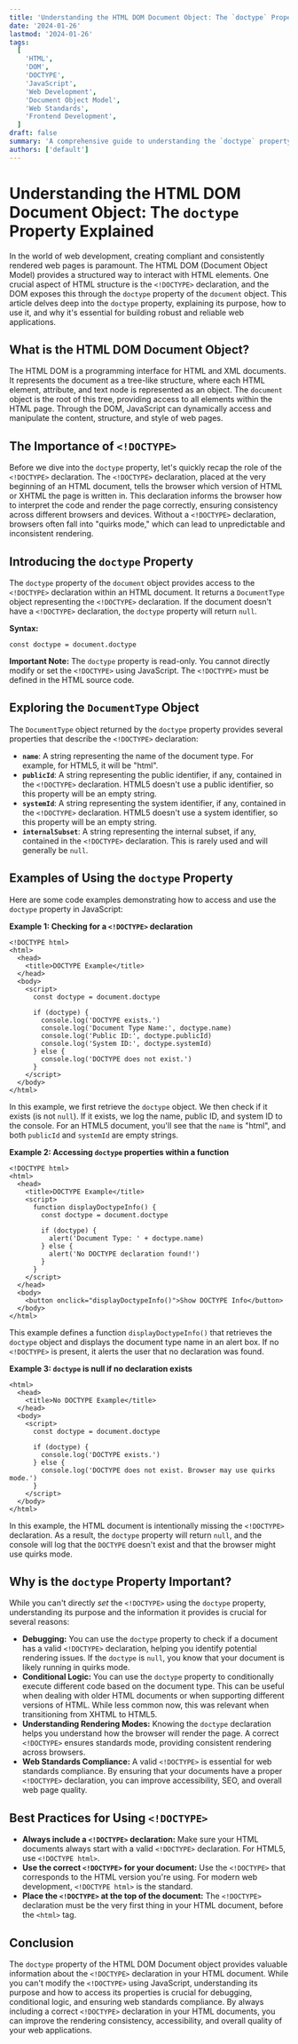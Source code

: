 ```yaml
---
title: 'Understanding the HTML DOM Document Object: The `doctype` Property Explained'
date: '2024-01-26'
lastmod: '2024-01-26'
tags:
  [
    'HTML',
    'DOM',
    'DOCTYPE',
    'JavaScript',
    'Web Development',
    'Document Object Model',
    'Web Standards',
    'Frontend Development',
  ]
draft: false
summary: 'A comprehensive guide to understanding the `doctype` property of the HTML DOM Document object, including its purpose, usage, and importance for web standards compliance and browser rendering.'
authors: ['default']
---
```


# Understanding the HTML DOM Document Object: The `doctype` Property Explained

In the world of web development, creating compliant and consistently rendered web pages is paramount. The HTML DOM (Document Object Model) provides a structured way to interact with HTML elements. One crucial aspect of HTML structure is the `<!DOCTYPE>` declaration, and the DOM exposes this through the `doctype` property of the `document` object. This article delves deep into the `doctype` property, explaining its purpose, how to use it, and why it's essential for building robust and reliable web applications.

## What is the HTML DOM Document Object?

The HTML DOM is a programming interface for HTML and XML documents. It represents the document as a tree-like structure, where each HTML element, attribute, and text node is represented as an object. The `document` object is the root of this tree, providing access to all elements within the HTML page. Through the DOM, JavaScript can dynamically access and manipulate the content, structure, and style of web pages.

## The Importance of `<!DOCTYPE>`

Before we dive into the `doctype` property, let's quickly recap the role of the `<!DOCTYPE>` declaration. The `<!DOCTYPE>` declaration, placed at the very beginning of an HTML document, tells the browser which version of HTML or XHTML the page is written in. This declaration informs the browser how to interpret the code and render the page correctly, ensuring consistency across different browsers and devices. Without a `<!DOCTYPE>` declaration, browsers often fall into "quirks mode," which can lead to unpredictable and inconsistent rendering.

## Introducing the `doctype` Property

The `doctype` property of the `document` object provides access to the `<!DOCTYPE>` declaration within an HTML document. It returns a `DocumentType` object representing the `<!DOCTYPE>` declaration. If the document doesn't have a `<!DOCTYPE>` declaration, the `doctype` property will return `null`.

**Syntax:**

```plaintext
const doctype = document.doctype
```

**Important Note:** The `doctype` property is read-only. You cannot directly modify or set the `<!DOCTYPE>` using JavaScript. The `<!DOCTYPE>` must be defined in the HTML source code.

## Exploring the `DocumentType` Object

The `DocumentType` object returned by the `doctype` property provides several properties that describe the `<!DOCTYPE>` declaration:

- **`name`**: A string representing the name of the document type. For example, for HTML5, it will be "html".
- **`publicId`**: A string representing the public identifier, if any, contained in the `<!DOCTYPE>` declaration. HTML5 doesn't use a public identifier, so this property will be an empty string.
- **`systemId`**: A string representing the system identifier, if any, contained in the `<!DOCTYPE>` declaration. HTML5 doesn't use a system identifier, so this property will be an empty string.
- **`internalSubset`**: A string representing the internal subset, if any, contained in the `<!DOCTYPE>` declaration. This is rarely used and will generally be `null`.

## Examples of Using the `doctype` Property

Here are some code examples demonstrating how to access and use the `doctype` property in JavaScript:

**Example 1: Checking for a `<!DOCTYPE>` declaration**

```plaintext
<!DOCTYPE html>
<html>
  <head>
    <title>DOCTYPE Example</title>
  </head>
  <body>
    <script>
      const doctype = document.doctype

      if (doctype) {
        console.log('DOCTYPE exists.')
        console.log('Document Type Name:', doctype.name)
        console.log('Public ID:', doctype.publicId)
        console.log('System ID:', doctype.systemId)
      } else {
        console.log('DOCTYPE does not exist.')
      }
    </script>
  </body>
</html>
```

In this example, we first retrieve the `doctype` object. We then check if it exists (is not `null`). If it exists, we log the name, public ID, and system ID to the console. For an HTML5 document, you'll see that the `name` is "html", and both `publicId` and `systemId` are empty strings.

**Example 2: Accessing `doctype` properties within a function**

```plaintext
<!DOCTYPE html>
<html>
  <head>
    <title>DOCTYPE Example</title>
    <script>
      function displayDoctypeInfo() {
        const doctype = document.doctype

        if (doctype) {
          alert('Document Type: ' + doctype.name)
        } else {
          alert('No DOCTYPE declaration found!')
        }
      }
    </script>
  </head>
  <body>
    <button onclick="displayDoctypeInfo()">Show DOCTYPE Info</button>
  </body>
</html>
```

This example defines a function `displayDoctypeInfo()` that retrieves the `doctype` object and displays the document type name in an alert box. If no `<!DOCTYPE>` is present, it alerts the user that no declaration was found.

**Example 3: `doctype` is null if no declaration exists**

```plaintext
<html>
  <head>
    <title>No DOCTYPE Example</title>
  </head>
  <body>
    <script>
      const doctype = document.doctype

      if (doctype) {
        console.log('DOCTYPE exists.')
      } else {
        console.log('DOCTYPE does not exist. Browser may use quirks mode.')
      }
    </script>
  </body>
</html>
```

In this example, the HTML document is intentionally missing the `<!DOCTYPE>` declaration. As a result, the `doctype` property will return `null`, and the console will log that the `DOCTYPE` doesn't exist and that the browser might use quirks mode.

## Why is the `doctype` Property Important?

While you can't directly _set_ the `<!DOCTYPE>` using the `doctype` property, understanding its purpose and the information it provides is crucial for several reasons:

- **Debugging:** You can use the `doctype` property to check if a document has a valid `<!DOCTYPE>` declaration, helping you identify potential rendering issues. If the `doctype` is `null`, you know that your document is likely running in quirks mode.
- **Conditional Logic:** You can use the `doctype` property to conditionally execute different code based on the document type. This can be useful when dealing with older HTML documents or when supporting different versions of HTML. While less common now, this was relevant when transitioning from XHTML to HTML5.
- **Understanding Rendering Modes:** Knowing the `doctype` declaration helps you understand how the browser will render the page. A correct `<!DOCTYPE>` ensures standards mode, providing consistent rendering across browsers.
- **Web Standards Compliance:** A valid `<!DOCTYPE>` is essential for web standards compliance. By ensuring that your documents have a proper `<!DOCTYPE>` declaration, you can improve accessibility, SEO, and overall web page quality.

## Best Practices for Using `<!DOCTYPE>`

- **Always include a `<!DOCTYPE>` declaration:** Make sure your HTML documents always start with a valid `<!DOCTYPE>` declaration. For HTML5, use `<!DOCTYPE html>`.
- **Use the correct `<!DOCTYPE>` for your document:** Use the `<!DOCTYPE>` that corresponds to the HTML version you're using. For modern web development, `<!DOCTYPE html>` is the standard.
- **Place the `<!DOCTYPE>` at the top of the document:** The `<!DOCTYPE>` declaration must be the very first thing in your HTML document, before the `<html>` tag.

## Conclusion

The `doctype` property of the HTML DOM Document object provides valuable information about the `<!DOCTYPE>` declaration in your HTML document. While you can't modify the `<!DOCTYPE>` using JavaScript, understanding its purpose and how to access its properties is crucial for debugging, conditional logic, and ensuring web standards compliance. By always including a correct `<!DOCTYPE>` declaration in your HTML documents, you can improve the rendering consistency, accessibility, and overall quality of your web applications.
